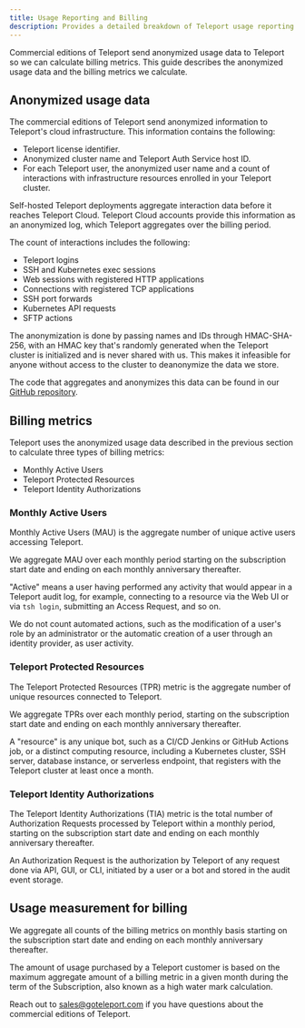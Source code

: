 ```yaml
---
title: Usage Reporting and Billing
description: Provides a detailed breakdown of Teleport usage reporting and billing.
---
```


Commercial editions of Teleport send anonymized usage data to Teleport so we can
calculate billing metrics. This guide describes the anonymized usage data and
the billing metrics we calculate.

## Anonymized usage data

The commercial editions of Teleport send anonymized information to Teleport's
cloud infrastructure. This information contains the following:

- Teleport license identifier.
- Anonymized cluster name and Teleport Auth Service host ID.
- For each Teleport user, the anonymized user name and a count of interactions
  with infrastructure resources enrolled in your Teleport cluster. 

Self-hosted Teleport deployments aggregate interaction data before it reaches
Teleport Cloud. Teleport Cloud accounts provide this information as an
anonymized log, which Teleport aggregates over the billing period.  

The count of interactions includes the following:

- Teleport logins
- SSH and Kubernetes exec sessions
- Web sessions with registered HTTP applications
- Connections with registered TCP applications
- SSH port forwards
- Kubernetes API requests
- SFTP actions

The anonymization is done by passing names and IDs through HMAC-SHA-256, with an
HMAC key that's randomly generated when the Teleport cluster is initialized and
is never shared with us. This makes it infeasible for anyone without access to
the cluster to deanonymize the data we store.

The code that aggregates and anonymizes this data can be found in our [GitHub
repository](https://github.com/gravitational/teleport/tree/master/lib/usagereporter/teleport/aggregating).

## Billing metrics

Teleport uses the anonymized usage data described in the previous section to
calculate three types of billing metrics:

- Monthly Active Users
- Teleport Protected Resources
- Teleport Identity Authorizations

### Monthly Active Users 

Monthly Active Users (MAU) is the aggregate number of unique
active users accessing Teleport. 

We aggregate MAU over each monthly period starting on the subscription start date and ending on each
monthly anniversary thereafter.

"Active" means a user having performed any activity that would appear in a Teleport audit log, for example, 
connecting to a resource via the Web UI or via `tsh login`, submitting an Access Request, and so on.

We do not count automated actions, such as the modification
of a user's role by an administrator or the automatic creation of a user 
through an identity provider, as user activity.

### Teleport Protected Resources

The Teleport Protected Resources (TPR) metric is the aggregate number of unique resources connected to Teleport.

We aggregate TPRs over each monthly period, 
starting on the subscription start date and ending on each monthly anniversary thereafter.

A "resource" is any unique bot, such as a CI/CD Jenkins or GitHub Actions job, 
or a distinct computing resource, including a Kubernetes cluster, SSH server, 
database instance, or serverless endpoint, that registers with the Teleport cluster at least once a month.

### Teleport Identity Authorizations

The Teleport Identity Authorizations (TIA) metric is the total number of Authorization Requests 
processed by Teleport within a monthly period, starting on the subscription start date and ending 
on each monthly anniversary thereafter.

An Authorization Request is the authorization by Teleport of any request done via API, GUI, or CLI, 
initiated by a user or a bot and stored in the audit event storage.


## Usage measurement for billing

We aggregate all counts of the billing metrics on monthly basis starting on
the subscription start date and ending on each monthly anniversary thereafter.

The amount of usage purchased by a Teleport customer is based on the maximum
aggregate amount of a billing metric in a given month during the term of the
Subscription, also known as a high water mark calculation.

Reach out to sales@goteleport.com if you have questions about the
commercial editions of Teleport.
